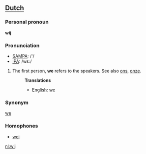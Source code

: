 ==[[Dutch]]==

===Personal pronoun===

'''wij'''

===Pronunciation===
*[[w:SAMPA|SAMPA]]: /'/
*[[w:IPA|IPA]]: /wε:/

# The first person, '''we''' refers to the speakers. See also [[ons]], [[onze]].
#:'''Translations'''
#:*[[English]]: [[we]]

===Synonym===
[[we]]

===Homophones===
*[[wei]]

[[nl:wij]]